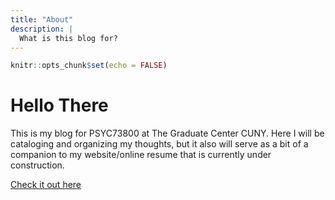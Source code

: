 ```yaml
---
title: "About"
description: |
  What is this blog for?
---
```


```r
knitr::opts_chunk$set(echo = FALSE)
```

# Hello There
This is my blog for PSYC73800 at The Graduate Center CUNY. Here I will be cataloging and organizing my thoughts, but it also will serve as a bit of a companion to my website/online resume that is currently under construction.

[Check it out here](https://nerdwiththebeanie.netlify.app/)